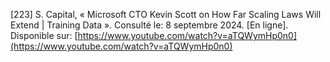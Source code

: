 \[223\]	S. Capital, « Microsoft CTO Kevin Scott on How Far Scaling Laws Will Extend | Training Data ». Consulté le: 8 septembre 2024\. \[En ligne\]. Disponible sur: [https://www.youtube.com/watch?v=aTQWymHp0n0](https://www.youtube.com/watch?v=aTQWymHp0n0)